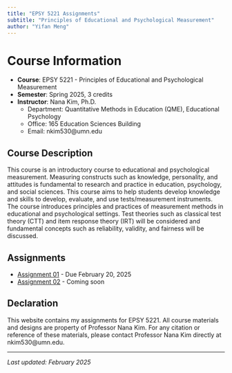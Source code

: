 ```yaml
---
title: "EPSY 5221 Assignments"
subtitle: "Principles of Educational and Psychological Measurement"
author: "Yifan Meng"
---
```


# Course Information

- **Course**: EPSY 5221 - Principles of Educational and Psychological Measurement
- **Semester**: Spring 2025, 3 credits
- **Instructor**: Nana Kim, Ph.D.
  - Department: Quantitative Methods in Education (QME), Educational Psychology
  - Office: 165 Education Sciences Building
  - Email: nkim530@umn.edu

## Course Description

This course is an introductory course to educational and psychological measurement. Measuring constructs such as knowledge, personality, and attitudes is fundamental to research and practice in education, psychology, and social sciences. This course aims to help students develop knowledge and skills to develop, evaluate, and use tests/measurement instruments. The course introduces principles and practices of measurement methods in educational and psychological settings. Test theories such as classical test theory (CTT) and item response theory (IRT) will be considered and fundamental concepts such as reliability, validity, and fairness will be discussed.

## Assignments

- [Assignment 01](Assignment-01.qmd) - Due February 20, 2025
- [Assignment 02](Assignment-02.qmd) - Coming soon

## Declaration

This website contains my assignments for EPSY 5221. All course materials and designs are property of Professor Nana Kim. For any citation or reference of these materials, please contact Professor Nana Kim directly at nkim530@umn.edu.

---
*Last updated: February 2025*